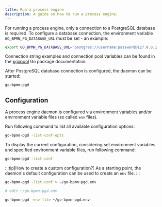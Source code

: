 ```yaml
---
title: Run a process engine
description: A guide on how to run a process engine.
---
```


For running a process engine, only a connection to a PostgreSQL database is required. To configure a database connection, the environment variable `GO_BPMN_PG_DATABASE_URL` must be set - an example:

```sh
export GO_BPMN_PG_DATABASE_URL="postgres://username:password@127.0.0.1:5432/database?search_path=schema"
```

Connection string examples and connection pool variables can be found in the [pgxpool](https://pkg.go.dev/github.com/jackc/pgx/v5/pgxpool@v5.7.4#ParseConfig) Go package documentation.

After PostgreSQL database connection is configured, the daemon can be started:

```sh
go-bpmn-pgd
```

## Configuration

A process engine daemon is configured via environment variables and/or environment variable files (so called `env` files).

Run following command to list all available configuration options:

```sh
go-bpmn-pgd -list-conf-opts
```

To display the current configuration, considering set environment variables and specified environment variable files, run following command:

```sh
go-bpmn-pgd -list-conf
```

:::tip[How to create a custom configuration?]
As a starting point, the daemon's default configuration can be used to create an `env` file.
:::

```sh
go-bpmn-pgd -list-conf > ~/go-bpmn-pgd.env

# edit ~/go-bpmn-pgd.env

go-bpmn-pgd -env-file ~/go-bpmn-pgd.env
```
